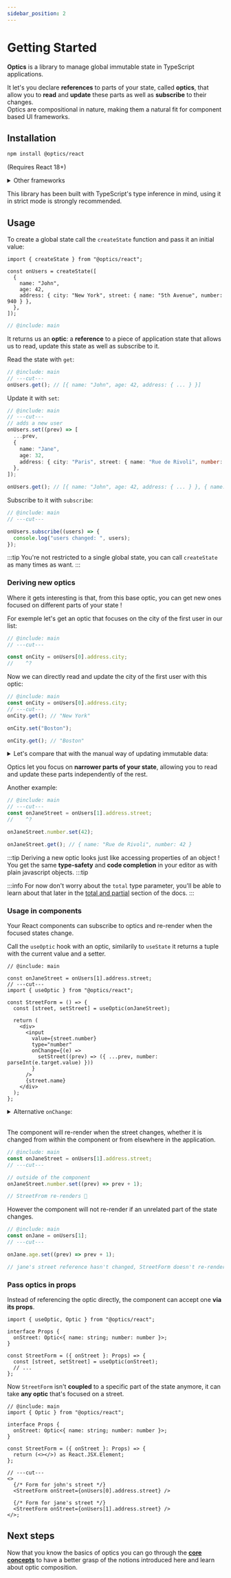 ```yaml
---
sidebar_position: 2
---
```



# Getting Started

**Optics** is a library to manage global immutable state in TypeScript applications.

It let's you declare **references** to parts of your state, called **optics**, that allow you to **read** and **update** these parts as well as **subscribe** to their changes.  
Optics are compositional in nature, making them a natural fit for component based UI frameworks.

## Installation

```bash npm2yarn
npm install @optics/react
```

(Requires React 18+)

<details>
  <summary>Other frameworks</summary>

Adapters for different UI frameworks are planned as well.  
In the meantime you can also use the framework agnostic version of the library:

```bash
npm install @optics/state
```

</details>

This library has been built with TypeScript's type inference in mind, using it in strict mode is strongly recommended.

## Usage

To create a global state call the `createState` function and pass it an initial value:

```twoslash include main
import { createState } from "@optics/react";

const onUsers = createState([
  {
    name: "John",
    age: 42,
    address: { city: "New York", street: { name: "5th Avenue", number: 940 } },
  },
]);
```

```ts twoslash
// @include: main
```

It returns us an **optic**:
a **reference** to a piece of application state that allows us to read, update this state as well as subscribe to it.

Read the state with `get`:

```ts twoslash
// @include: main
// ---cut---
onUsers.get(); // [{ name: "John", age: 42, address: { ... } }]
```

Update it with `set`:

```ts twoslash
// @include: main
// ---cut---
// adds a new user
onUsers.set((prev) => [
  ...prev,
  {
    name: "Jane",
    age: 32,
    address: { city: "Paris", street: { name: "Rue de Rivoli", number: 1 } },
  },
]);

onUsers.get(); // [{ name: "John", age: 42, address: { ... } }, { name: "Jane", age: 32, address: { ... } }]
```

Subscribe to it with `subscribe`:

```ts twoslash
// @include: main
// ---cut---

onUsers.subscribe((users) => {
  console.log("users changed: ", users);
});
```

:::tip
You're not restricted to a single global state, you can call `createState` as many times as want.
:::

### Deriving new optics

Where it gets interesting is that, from this base optic, you can get new ones focused on different parts of your state !

For exemple let's get an optic that focuses on the city of the first user in our list:

```ts twoslash
// @include: main
// ---cut---

const onCity = onUsers[0].address.city;
//    ^?
```

Now we can directly read and update the city of the first user with this optic:

```ts twoslash
// @include: main
const onCity = onUsers[0].address.city;
// ---cut---
onCity.get(); // "New York"

onCity.set("Boston");

onCity.get(); // "Boston"
```

<details>
  <summary>
    Let's compare that with the manual way of updating immutable data:
  </summary>

```ts
// 😵‍💫
const newState = [
  {
    ...users[0],
    address: {
      ...users[0].address,
      city: "Boston",
    },
  },
  ...users.slice(1),
];
```

Using optics saves us from quite the boilerplate when updating deeply nested data !

</details>

Optics let you focus on **narrower parts of your state**, allowing you to read and update these parts independently of the rest.

Another example:

```ts twoslash
// @include: main
// ---cut---
const onJaneStreet = onUsers[1].address.street;
//    ^?

onJaneStreet.number.set(42);

onJaneStreet.get(); // { name: "Rue de Rivoli", number: 42 }
```

:::tip
Deriving a new optic looks just like accessing properties of an object !  
You get the same **type-safety** and **code completion** in your editor as with plain javascript objects.
:::tip

:::info
For now don't worry about the `total` type parameter, you'll be able to learn about that later in the [total and partial](../Guides/total_partial) section of the docs.
:::

### Usage in components

Your React components can subscribe to optics and re-render when the focused states change.

Call the `useOptic` hook with an optic, similarily to `useState` it returns a tuple with the current value and a setter.

```tsx twoslash
// @include: main

const onJaneStreet = onUsers[1].address.street;
// ---cut---
import { useOptic } from "@optics/react";

const StreetForm = () => {
  const [street, setStreet] = useOptic(onJaneStreet);

  return (
    <div>
      <input
        value={street.number}
        type="number"
        onChange={(e) =>
          setStreet((prev) => ({ ...prev, number: parseInt(e.target.value) }))
        }
      />
      {street.name}
    </div>
  );
};
```

<details>
  <summary>
    Alternative <code>onChange</code>:
  </summary>

`useOptic` returns a setter for convenience and familiarity.  
But you can use optics directly instead, especially if you're only updating a subset of the focused state:

```tsx twoslash
// @include: main
const onJaneStreet = onUsers[1].address.street;
// ---cut---
<input onChange={(e) => onJaneStreet.number.set(parseInt(e.target.value))} />;
```

</details>

<br />

The component will re-render when the street changes, whether it is changed from within the component or from elsewhere in the application.

```ts twoslash
// @include: main
const onJaneStreet = onUsers[1].address.street;
// ---cut---

// outside of the component
onJaneStreet.number.set((prev) => prev + 1);

// StreetFrom re-renders 🔄
```

However the component will not re-render if an unrelated part of the state changes.

```ts twoslash
// @include: main
const onJane = onUsers[1];
// ---cut---

onJane.age.set((prev) => prev + 1);

// jane's street reference hasn't changed, StreetForm doesn't re-render 🚫
```

### Pass optics in props

Instead of referencing the optic directly, the component can accept one **via its props**.

```tsx twoslash
import { useOptic, Optic } from "@optics/react";

interface Props {
  onStreet: Optic<{ name: string; number: number }>;
}

const StreetForm = ({ onStreet }: Props) => {
  const [street, setStreet] = useOptic(onStreet);
  // ...
};
```

Now `StreetForm` isn't **coupled** to a specific part of the state anymore, it can take **any optic** that's focused on a street.

```tsx twoslash
// @include: main
import { Optic } from "@optics/react";

interface Props {
  onStreet: Optic<{ name: string; number: number }>;
}

const StreetForm = ({ onStreet }: Props) => {
  return (<></>) as React.JSX.Element;
};

// ---cut---
<>
  {/* Form for john's street */}
  <StreetForm onStreet={onUsers[0].address.street} />

  {/* Form for jane's street */}
  <StreetForm onStreet={onUsers[1].address.street} />
</>;
```

## Next steps

Now that you know the basics of optics you can go through the [**core concepts**](./core-concepts) to have a better grasp of the notions introduced here and learn about optic composition.
